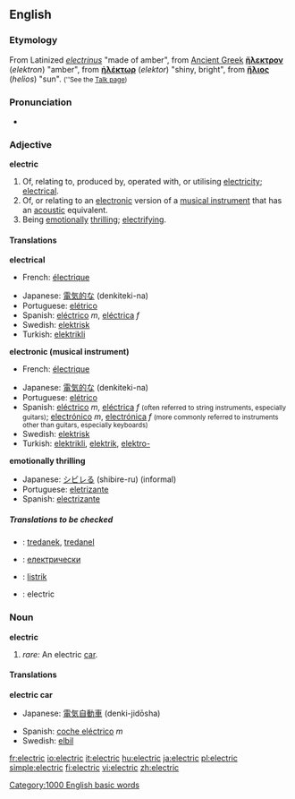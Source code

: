 ==English==

===Etymology===
From Latinized {{Gr.}} ''[[electrinus]]'' "made of amber", from [[Ancient Greek]]  '''[[ἤλεκτρον]]''' (''elektron'') "amber", from '''[[ἠλέκτωρ]]''' (''elektor'') "shiny, bright", from '''[[ἥλιος]]''' (''helios'') "sun". <small>(''See the [[Talk:electric|Talk page]])</small>

===Pronunciation===
*{{audio|en-us-electric.ogg|Audio (US)}}

===Adjective===
'''electric'''

# Of, relating to, produced by, operated with, or utilising [[electricity]]; [[electrical]].
# Of, or relating to an [[electronic]] version of a [[musical instrument]] that has an [[acoustic]] equivalent.
# Being [[emotionally]] [[thrilling]]; [[electrifying]].

====Translations====
'''electrical'''
{{top}}
*French: [[électrique]]
{{mid}}
*Japanese: [[電気的な]] (denkiteki-na)
*Portuguese: [[elétrico]]
*Spanish: [[eléctrico]] ''m'', [[eléctrica]] ''f''
*Swedish: [[elektrisk]]
*Turkish: [[elektrikli]]
{{bottom}}

'''electronic (musical instrument)'''
{{top}}
*French: [[électrique]]
{{mid}}
*Japanese: [[電気的な]] (denkiteki-na)
*Portuguese: [[elétrico]]
*Spanish: [[eléctrico]] ''m'', [[eléctrica]] ''f'' <small>(often referred to string instruments, especially guitars)</small>; [[electrónico]] ''m'', [[electrónica]] ''f'' <small>(more commonly referred to instruments other than guitars, especially keyboards)</small>
*Swedish: [[elektrisk]]
*Turkish: [[elektrikli]], [[elektrik]], [[elektro-]]
{{bottom}}

'''emotionally thrilling'''
{{top}}
{{mid}}
*Japanese: [[シビレる]] (shibire-ru) (informal)
*Portuguese: [[eletrizante]]
*Spanish: [[electrizante]]
{{bottom}}

=====Translations to be checked=====
{{rfc-trans}}
{{checktrans}}
*{{ttbc|Breton}}: [[tredanek]], [[tredanel]]
*{{ttbc|Bulgarian}}: [[електрически]]
*{{ttbc|Indonesian}}: [[listrik]]
*{{ttbc|Interlingua}}: electric

===Noun===
'''electric'''

# ''rare:'' An electric [[car]].

====Translations====
'''electric car'''
{{top}}
*Japanese: [[電気自動車]] (denki-jidōsha)
{{mid}}
*Spanish: [[coche eléctrico]] ''m''
*Swedish: [[elbil]]
{{bottom}}
[[Category:1000 English basic words]]

[[fr:electric]]
[[io:electric]]
[[it:electric]]
[[hu:electric]]
[[ja:electric]]
[[pl:electric]]
[[simple:electric]]
[[fi:electric]]
[[vi:electric]]
[[zh:electric]]
